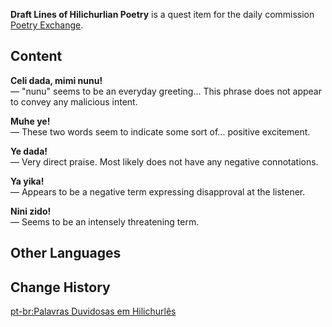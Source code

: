 {{Item Infobox
|id           = 100469
|image        = Item Draft Lines of Hilichurlian Poetry.png
|type         = Quest Items
|description  = A list of lines from [[Ella Musk]]. On the front are many terms in [[Hilichurlian]], and the back has some simple footnotes regarding the content...
|source1      = Given during [[Poetry Exchange]]
}}
'''Draft Lines of Hilichurlian Poetry''' is a quest item for the daily commission [[Poetry Exchange]].

==Content==
'''Celi dada, mimi nunu!'''<br />
&mdash; "nunu" seems to be an everyday greeting... This phrase does not appear to convey any malicious intent.

'''Muhe ye!'''<br />
&mdash; These two words seem to indicate some sort of... positive excitement.

'''Ye dada!'''<br />
&mdash; Very direct praise. Most likely does not have any negative connotations.

'''Ya yika!'''<br />
&mdash; Appears to be a negative term expressing disapproval at the listener.

'''Nini zido!'''<br />
&mdash; Seems to be an intensely threatening term.

==Other Languages==
{{Other Languages
|en      = Draft Lines of Hilichurlian Poetry
|zhs     = 存疑的丘丘人语单句
|zhs_rm  = Cúnyí de Qiūqiūrényǔ Dānjù
|zht     = 存疑的丘丘人語單句
|zht_rm  = Cúnyí de Qiūqiūrényǔ Dānjù
|zh_tl   = 
|ja      = 疑問の残るヒルチャール語単語
|ja_rm   = Gimon no Nokoru Hiruchaaru-go Tango
|ja_tl   = Questionable Hilichurl Vocabulary
|ko      = 의문이 드는 츄츄어 단문
|ko_rm   = Uimuni Deuneun Chyuchyueo Danmun
|ko_tl   = Questionable Hilichurl Short Sentence
|es      = Palabras en hilichurlio de significado dudoso
|es_tl   = Hilichurlian Words of Dubious Meaning
|fr      = Notes sur le vocabulaire Brutocollinus
|fr_tl   = Notes About Hilichurlian Vocabulary
|ru      = Странные строки на хиличурлском
|ru_tl   = 
|th      = ประโยคน่าฉงนในภาษา Hilichurl
|th_rm   = 
|th_tl   = 
|vi      = Câu Thơ Hilichurl Khó Hiểu
|vi_tl   = 
|de      = Fragliche Verse auf Hilichurlisch
|de_tl   = Questionable Verses in Hilichurlian
|id      = Puisi Bahasa Hilichurl
|id_tl   = Hilichurlian Poetry
|pt      = Palavras Duvidosas em Hilichurlês
|pt_tl   = 
}}

==Change History==
{{Change History|1.0}}

[[pt-br:Palavras Duvidosas em Hilichurlês]]